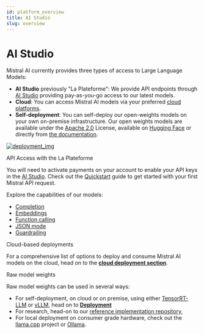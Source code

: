 ```yaml
---
id: platform_overview
title: AI Studio
slug: overview
---
```



[platform_url]: https://console.mistral.ai/
[deployment_img]: /img/deployment.png
[deployment_url]: https://console.mistral.ai/


# AI Studio

Mistral AI currently provides three types of access to Large Language Models: 
- **AI Studio** previously "La Plateforme": We provide API endpoints through [AI Studio][platform_url] providing pay-as-you-go access to our latest models.
- **Cloud**: You can access Mistral AI models via your preferred [cloud platforms](/deployment/cloud/overview/).
- **Self-deployment**: You can self-deploy our open-weights models on your own on-premise infrastructure. Our open weights models are available under the [Apache 2.0](https://github.com/apache/.github/blob/main/LICENSE) License, available on [Hugging Face](https://huggingface.co/mistralai) or directly from [the documentation](/getting-started/models/weights).

[![deployment_img]][deployment_url]

<SectionTab as="h1" sectionId="api-access-with-the-la-plateforme">API Access with the La Plateforme</SectionTab>

You will need to activate payments on your account to enable your API keys in the [AI Studio][platform_url]. Check out the [Quickstart](/getting-started/quickstart/) guide to get started with your first Mistral API request. 

Explore the capabilities of our models:
- [Completion](/capabilities/completion)
- [Embeddings](/capabilities/embeddings/overview)
- [Function calling](/capabilities/function_calling)
- [JSON mode](/capabilities/structured-output/json_mode)
- [Guardrailing](/capabilities/guardrailing)

<SectionTab as="h1" sectionId="cloud-based-deployments">Cloud-based deployments</SectionTab>

For a comprehensive list of options to deploy and consume Mistral AI models on the cloud, head on to the **[cloud deployment section](/deployment/cloud/overview)**.

<SectionTab as="h1" sectionId="raw-model-weights">Raw model weights</SectionTab>

Raw model weights can be used in several ways: 
- For self-deployment, on cloud or on premise, using either [TensorRT-LLM](/deployment/self-deployment/trt) or [vLLM](/deployment/self-deployment/vllm), head on to **[Deployment](/deployment/self-deployment/skypilot)**
- For research, head-on to our [reference implementation repository](https://github.com/mistralai/mistral-src),
- For local deployment on consumer grade hardware, check out the [llama.cpp](https://github.com/ggerganov/llama.cpp) project or [Ollama](https://ollama.ai/).
